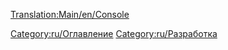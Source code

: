 [[Translation:Main/en/Console]]{{en/-}}
{{en/Bilingual box| Ru
| ---
| Articles relating to the use of the [[Main/en/console]] are here.}}


[[Category:ru/Оглавление]]
[[Category:ru/Разработка]]